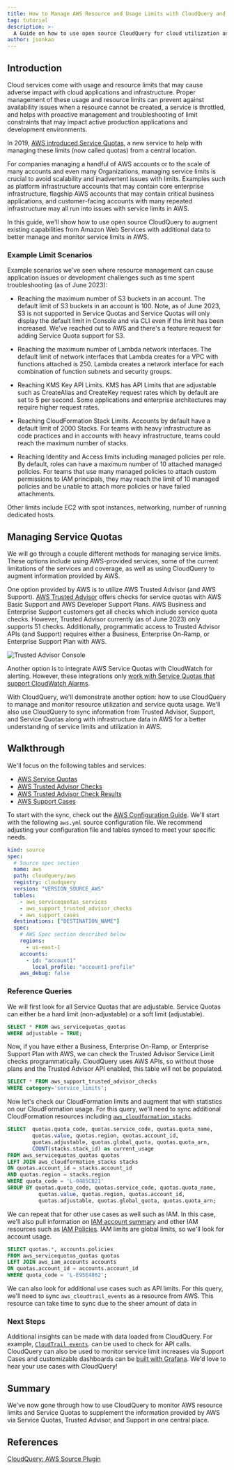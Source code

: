 ```yaml
---
title: How to Manage AWS Resource and Usage Limits with CloudQuery and Service Quotas
tag: tutorial
description: >-
  A Guide on how to use open source CloudQuery for cloud utilization and service limits for better operational uptime and troubleshooting.  This guide covers managing AWS Service Quotas and how to monitor limits across cloud resources.
author: jsonkao
---
```



<HowToGuideHeader/>

## Introduction

Cloud services come with usage and resource limits that may cause adverse impact with cloud applications and infrastructure.  Proper management of these usage and resource limits can prevent against availability issues when a resource cannot be created, a service is throttled, and helps with proactive management and troubleshooting of limit constraints that may impact active production applications and development environments. 

In 2019, [AWS introduced Service Quotas](https://aws.amazon.com/blogs/mt/introducing-service-quotas-view-and-manage-your-quotas-for-aws-services-from-one-central-location/), a new service to help with managing these limits (now called quotas) from a central location.

For companies managing a handful of AWS accounts or to the scale of many accounts and even many Organizations, managing service limits is crucial to avoid scalability and inadvertent issues with limits.  Examples such as platform infrastructure accounts that may contain core enterprise infrastructure, flagship AWS accounts that may contain critical business applications, and customer-facing accounts with many repeated infrastructure may all run into issues with service limits in AWS.

In this guide, we'll show how to use open source CloudQuery to augment existing capabilities from Amazon Web Services with additional data to better manage and monitor service limits in AWS.

### Example Limit Scenarios

Example scenarios we've seen where resource management can cause application issues or development challenges such as time spent troubleshooting (as of June 2023):

* Reaching the maximum number of S3 buckets in an account.  The default limit of S3 buckets in an account is 100.  Note, as of June 2023, S3 is not supported in Service Quotas and Service Quotas will only display the default limit in Console and via CLI even if the limit has been increased.  We've reached out to AWS and there's a feature request for adding Service Quota support for S3.

* Reaching the maximum number of Lambda network interfaces.  The default limit of network interfaces that Lambda creates for a VPC with functions attached is 250.  Lambda creates a network interface for each combination of function subnets and security groups.

* Reaching KMS Key API Limits.  KMS has API Limits that are adjustable such as CreateAlias and CreateKey request rates which by default are set to 5 per second.  Some applications and enterprise architectures may require higher request rates.

* Reaching CloudFormation Stack Limits.  Accounts by default have a default limit of 2000 Stacks.  For teams with heavy infrastructure as code practices and in accounts with heavy infrastructure, teams could reach the maximum number of stacks. 

* Reaching Identity and Access limits including managed policies per role.  By default, roles can have a maximum number of 10 attached managed policies.  For teams that use many managed policies to attach custom permissions to IAM principals, they may reach the limit of 10 managed policies and be unable to attach more policies or have failed attachments.

Other limits include EC2 with spot instances, networking, number of running dedicated hosts.

## Managing Service Quotas

We will go through a couple different methods for managing service limits.  These options include using AWS-provided services, some of the current limitations of the services and coverage, as well as using CloudQuery to augment information provided by AWS.

One option provided by AWS is to utilize AWS Trusted Advisor (and AWS Support).  [AWS Trusted Advisor](https://aws.amazon.com/premiumsupport/technology/trusted-advisor/) offers checks for service quotas with AWS Basic Support and AWS Developer Support Plans.  AWS Business and Enterprise Support customers get all checks which include service quota checks.  However, Trusted Advisor currently (as of June 2023) only supports 51 checks.  Additionally, programmatic access to Trusted Advisor APIs (and Support) requires either a Business, Enterprise On-Ramp, or Enterprise Support Plan with AWS.

![Trusted Advisor Console](/images/how-to-guides/aws-resource-limits-and-service-quotas/trusted-advisor.png)

Another option is to integrate AWS Service Quotas with CloudWatch for alerting.  However, these integrations only [work with Service Quotas that support CloudWatch Alarms](https://docs.aws.amazon.com/servicequotas/latest/userguide/configure-cloudwatch.html).

With CloudQuery, we'll demonstrate another option: how to use CloudQuery to manage and monitor resource utilization and service quota usage.  We'll also use CloudQuery to sync information from Trusted Advisor, Support, and Service Quotas along with infrastructure data in AWS for a better understanding of service limits and utilization in AWS.

## Walkthrough

We'll focus on the following tables and services:
* [AWS Service Quotas](https://www.cloudquery.io/docs/plugins/sources/aws/tables/aws_servicequotas_quotas)
* [AWS Trusted Advisor Checks](https://www.cloudquery.io/docs/plugins/sources/aws/tables/aws_support_trusted_advisor_checks)
* [AWS Trusted Advisor Check Results](https://www.cloudquery.io/docs/plugins/sources/aws/tables/aws_support_trusted_advisor_check_results)
* [AWS Support Cases](https://www.cloudquery.io/docs/plugins/sources/aws/tables/aws_support_cases) 

To start with the sync, check out the [AWS Configuration Guide](https://www.cloudquery.io/docs/plugins/sources/aws/configuration).  We'll start with the following `aws.yml` source configuration file.  We recommend adjusting your configuration file and tables synced to meet your specific needs.

```yaml copy
kind: source
spec:
  # Source spec section
  name: aws
  path: cloudquery/aws
  registry: cloudquery
  version: "VERSION_SOURCE_AWS"
  tables: 
    - aws_servicequotas_services
    - aws_support_trusted_advisor_checks
    - aws_support_cases
  destinations: ["DESTINATION_NAME"]
  spec: 
    # AWS Spec section described below
    regions: 
      - us-east-1
    accounts:
      - id: "account1"
        local_profile: "account1-profile"
    aws_debug: false
```

### Reference Queries

We will first look for all Service Quotas that are adjustable.  Service Quotas can either be a hard limit (non-adjustable) or a soft limit (adjustable).

```sql copy
SELECT * FROM aws_servicequotas_quotas
WHERE adjustable = TRUE;
```

Now, if you have either a Business, Enterprise On-Ramp, or Enterprise Support Plan with AWS, we can check the Trusted Advisor Service Limit checks programmatically.  CloudQuery uses AWS APIs, so without those plans and the Trusted Advisor API enabled, this table will not be populated.

```sql copy
SELECT * FROM aws_support_trusted_advisor_checks
WHERE category='service_limits';
```

Now let's check our CloudFormation limits and augment that with statistics on our CloudFormation usage.  For this query, we'll need to sync additional CloudFormation resources including [`aws_cloudformation_stacks`](https://www.cloudquery.io/docs/plugins/sources/aws/tables/aws_cloudformation_stacks).

```sql copy
SELECT  quotas.quota_code, quotas.service_code, quotas.quota_name, 
        quotas.value, quotas.region, quotas.account_id, 
        quotas.adjustable, quotas.global_quota, quotas.quota_arn, 
        COUNT(stacks.stack_id) as current_usage
FROM aws_servicequotas_quotas quotas 
LEFT JOIN aws_cloudformation_stacks stacks 
ON quotas.account_id = stacks.account_id 
AND quotas.region = stacks.region
WHERE quota_code = 'L-0485CB21'
GROUP BY quotas.quota_code, quotas.service_code, quotas.quota_name, 
          quotas.value, quotas.region, quotas.account_id, 
          quotas.adjustable, quotas.global_quota, quotas.quota_arn;
```

We can repeat that for other use cases as well such as IAM.  In this case, we'll also pull information on [IAM account summary](https://www.cloudquery.io/docs/plugins/sources/aws/tables/aws_iam_accounts) and other IAM resources such as [IAM Policies](https://www.cloudquery.io/docs/plugins/sources/aws/tables/aws_iam_policies).  IAM limits are global limits, so we'll look for account usage.

```sql copy
SELECT quotas.*, accounts.policies 
FROM aws_servicequotas_quotas quotas
LEFT JOIN aws_iam_accounts accounts
ON quotas.account_id = accounts.account_id
WHERE quota_code = 'L-E95E4862';
```

We can also look for additional use cases such as API limits.  For this query, we'll need to sync `aws_cloudtrail_events` as a resource from AWS.  This resource can take time to sync due to the sheer amount of data in 

### Next Steps

Additional insights can be made with data loaded from CloudQuery.  For example, [`CloudTrail events`](https://www.cloudquery.io/docs/plugins/sources/aws/tables/aws_cloudtrail_events).
 can be used to check for API calls.  CloudQuery can also be used to monitor service limit increases via Support Cases and customizable dashboards can be [built with Grafana](https://www.cloudquery.io/how-to-guides/open-source-cspm).  We'd love to hear your use cases with CloudQuery!

## Summary

We've now gone through how to use CloudQuery to monitor AWS resource limits and Service Quotas to supplement the information provided by AWS via Service Quotas, Trusted Advisor, and Support in one central place.  

## References

[CloudQuery: AWS Source Plugin](/docs/plugins/sources/aws/overview)

